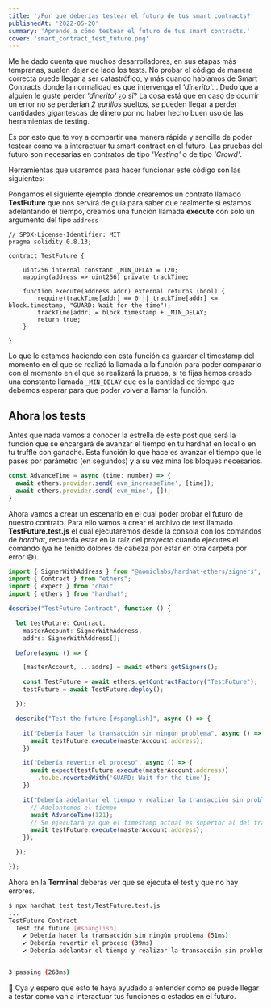 ```yaml
---
title: '¿Por qué deberías testear el futuro de tus smart contracts?'
publishedAt: '2022-05-20'
summary: 'Aprende a cómo testear el futuro de tus smart contracts.'
cover: 'smart_contract_test_future.png'
---
```


Me he dado cuenta que muchos desarrolladores, en sus etapas más tempranas, suelen dejar de lado los tests. No probar el código de manera correcta puede llegar a ser catastrófico, y más cuando hablamos de Smart Contracts donde la normalidad es que intervenga el *'dinerito'*... Dudo que a alguien le guste perder *'dinerito'* ¿o sí? La cosa está que en caso de ocurrir un error no se perderían *2 eurillos* sueltos, se pueden llegar a perder cantidades gigantescas de dinero por no haber hecho buen uso de las herramientas de testing.

Es por esto que te voy a compartir una manera rápida y sencilla de poder testear como va a interactuar tu smart contract en el futuro. Las pruebas del futuro son necesarias en contratos de tipo *'Vesting'* o de tipo *'Crowd'*.

Herramientas que usaremos para hacer funcionar este código son las siguientes:

<LanguageLogo language="solidity" version="0.8.13" useLink={true} className="w-8 h-8"/>
<LanguageLogo language="hardhat" useLink={true} className="w-8 h-8"/>
<LanguageLogo language="chai" useLink={true} className="w-8 h-8"/>
<LanguageLogo language="waffle" useLink={true} className="w-8 h-8"/>

Pongamos el siguiente ejemplo donde crearemos un contrato llamado **TestFuture** que nos servirá de guía para saber que realmente sí estamos adelantando el tiempo, creamos una función llamada **execute** con solo un argumento del tipo `address`

```solidity:/contracts/TestFuture.sol
// SPDX-License-Identifier: MIT
pragma solidity 0.8.13;

contract TestFuture {

    uint256 internal constant _MIN_DELAY = 120;
    mapping(address => uint256) private trackTime;

    function execute(address addr) external returns (bool) {
        require(trackTime[addr] == 0 || trackTime[addr] <= block.timestamp, "GUARD: Wait for the time");
        trackTime[addr] = block.timestamp + _MIN_DELAY;
        return true;
    }

}
```

Lo que le estamos haciendo con esta función es guardar el timestamp del momento en el que se realizó la llamada a la función para poder compararlo con el momento en el que se realizará la prueba, si te fijas hemos creado una constante llamada `_MIN_DELAY` que es la cantidad de tiempo que debemos esperar para que poder volver a llamar la función.

## Ahora los tests

Antes que nada vamos a conocer la estrella de este post que será la función que se encargará de avanzar el tiempo en tu hardhat en local o en tu truffle con ganache.
Esta función lo que hace es avanzar el tiempo que le pases por parámetro (en segundos) y a su vez mina los bloques necesarios.

```js
const AdvanceTime = async (time: number) => {
  await ethers.provider.send('evm_increaseTime', [time]);
  await ethers.provider.send('evm_mine', []);
}
```

Ahora vamos a crear un escenario en el cual poder probar el futuro de nuestro contrato. Para ello vamos a crear el archivo de test llamado **TestFuture.test.js** el cual ejecutaremos desde la consola con los comandos de *hardhat*, recuerda estar en la raíz del proyecto cuando ejecutes el comando (ya he tenido dolores de cabeza por estar en otra carpeta por error 😅).


```js:/test/TestFuture.test.ts
import { SignerWithAddress } from "@nomiclabs/hardhat-ethers/signers";
import { Contract } from "ethers";
import { expect } from "chai";
import { ethers } from "hardhat";

describe("TestFuture Contract", function () {

  let testFuture: Contract,
    masterAccount: SignerWithAddress,
    addrs: SignerWithAddress[];

  before(async () => {

    [masterAccount, ...addrs] = await ethers.getSigners();

    const TestFuture = await ethers.getContractFactory("TestFuture");
    testFuture = await TestFuture.deploy();

  });

  describe("Test the future [#spanglish]", async () => {

    it("Debería hacer la transacción sin ningún problema", async () => {
      await testFuture.execute(masterAccount.address);
    })

    it("Debería revertir el proceso", async () => {
      await expect(testFuture.execute(masterAccount.address))
        .to.be.revertedWith('GUARD: Wait for the time');
    })

    it("Debería adelantar el tiempo y realizar la transacción sin problema", async () => {
      // Adelantemos el tiempo
      await AdvanceTime(121);
      // Se ejecutará ya que el timestamp actual es superior al del trackTime
      await testFuture.execute(masterAccount.address);
    });

  });

});
```
Ahora en la **Terminal** deberás ver que se ejecuta el test y que no hay errores.

```bash
$ npx hardhat test test/TestFuture.test.js
...
TestFuture Contract
  Test the future [#spanglish]
    ✔ Debería hacer la transacción sin ningún problema (51ms)
    ✔ Debería revertir el proceso (39ms)
    ✔ Debería adelantar el tiempo y realizar la transacción sin problema


3 passing (263ms)
```

👋 Cya y espero que esto te haya ayudado a entender como se puede llegar a testar como van a interactuar tus funciones o estados en el futuro.
